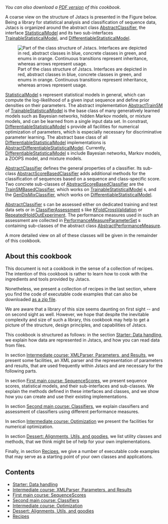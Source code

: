 ''You can also download a [http://www.jstacs.de/downloads/Cookbook.pdf PDF version] of this cookbook.''

A coarse view on the structure of Jstacs is presented in the Figure below.
Being a library for statistical analysis and classification of sequence data, Jstacs is organized around the abstract class [http://www.jstacs.de/api-2.0//de/jstacs/classifiers/AbstractClassifier.html AbstractClassifier], the interface [http://www.jstacs.de/api-2.0//de/jstacs/sequenceScores/statisticalModels/StatisticalModel.html StatisticalModel] and its two sub-interfaces [http://www.jstacs.de/api-2.0//de/jstacs/sequenceScores/statisticalModels/trainable/TrainableStatisticalModel.html TrainableStatisticalModel], and [http://www.jstacs.de/api-2.0//de/jstacs/sequenceScores/statisticalModels/differentiable/DifferentiableStatisticalModel.html DifferentiableStatisticalModel].

[[File:Classes.png|frame|center|Part of the class structure of Jstacs. Interfaces are depicted in red, abstract classes in blue, concrete classes in green, and enums in orange. Continuous transitions represent inheritance, whereas arrows represent usage.]]

[http://www.jstacs.de/api-2.0//de/jstacs/sequenceScores/statisticalModels/StatisticalModel.html StatisticalModel] s represent statistical models in general, which can compute the log-likelihood of a given input sequence and define prior densities on their parameters. The abstract implementation [http://www.jstacs.de/api-2.0//de/jstacs/sequenceScores/statisticalModels/trainable/AbstractTrainSM.html AbstractTrainSM] of [http://www.jstacs.de/api-2.0//de/jstacs/sequenceScores/statisticalModels/trainable/TrainableStatisticalModel.html TrainableStatisticalModel] is the base class of many generatively learned models such as Bayesian networks, hidden Markov models, or mixture models, and can be learned from a single input data set. In constrast, [http://www.jstacs.de/api-2.0//de/jstacs/sequenceScores/statisticalModels/differentiable/DifferentiableStatisticalModel.html DifferentiableStatisticalModel] s provide all facilities for numerical optimization of parameters, which is especially necessary for discriminative parameter learning. The abstract base class of all [http://www.jstacs.de/api-2.0//de/jstacs/sequenceScores/statisticalModels/differentiable/DifferentiableStatisticalModel.html DifferentiableStatisticalModel] implementations is [http://www.jstacs.de/api-2.0//de/jstacs/sequenceScores/statisticalModels/differentiable/AbstractDifferentiableStatisticalModel.html AbstractDifferentiableStatisticalModel]. Currently, [http://www.jstacs.de/api-2.0//de/jstacs/sequenceScores/statisticalModels/differentiable/DifferentiableStatisticalModel.html DifferentiableStatisticalModel] s include Bayesian networks, Markov models, a ZOOPS model, and mixture models.

[http://www.jstacs.de/api-2.0//de/jstacs/classifiers/AbstractClassifier.html AbstractClassifier] defines the general properties of a classifier. Its sub-class [http://www.jstacs.de/api-2.0//de/jstacs/classifiers/AbstractScoreBasedClassifier.html AbstractScoreBasedClassifier] adds additional methods for the classification of sequences based on a sequence and class-specific score.
Two concrete sub-classes of [http://www.jstacs.de/api-2.0//de/jstacs/classifiers/AbstractScoreBasedClassifier.html AbstractScoreBasedClassifier] are the [http://www.jstacs.de/api-2.0//de/jstacs/classifiers/trainSMBased/TrainSMBasedClassifier.html TrainSMBasedClassifier], which works on [http://www.jstacs.de/api-2.0//de/jstacs/sequenceScores/statisticalModels/trainable/TrainableStatisticalModel.html TrainableStatisticalModel] s, and the [http://www.jstacs.de/api-2.0//de/jstacs/classifiers/differentiableSequenceScoreBased/gendismix/GenDisMixClassifier.html GenDisMixClassifier], which works on [http://www.jstacs.de/api-2.0//de/jstacs/sequenceScores/statisticalModels/differentiable/DifferentiableStatisticalModel.html DifferentiableStatisticalModel].

[http://www.jstacs.de/api-2.0//de/jstacs/classifiers/AbstractClassifier.html AbstractClassifier] s can be assessed either on dedicated training and test data sets or in [http://www.jstacs.de/api-2.0//de/jstacs/classifiers/assessment/ClassifierAssessment.html ClassifierAssessment] s like [http://www.jstacs.de/api-2.0//de/jstacs/classifiers/assessment/KFoldCrossValidation.html KFoldCrossValidation] or [http://www.jstacs.de/api-2.0//de/jstacs/classifiers/assessment/RepeatedHoldOutExperiment.html RepeatedHoldOutExperiment]. The performance measures used in such an assessment are collected in [http://www.jstacs.de/api-2.0//de/jstacs/classifiers/performanceMeasures/PerformanceMeasureParameterSet.html PerformanceMeasureParameterSet] s containing sub-classes of the abstract class [http://www.jstacs.de/api-2.0//de/jstacs/classifiers/performanceMeasures/AbstractPerformanceMeasure.html AbstractPerformanceMeasure].

A more detailed view on all of these classes will be given in the remainder of this cookbook.

== About this cookbook ==

This document is not a cookbook in the sense of a collection of recipes. The intention of this cookbook is rather to learn how to cook with the ingredients and tools provided by Jstacs.

Nonetheless, we present a collection of recipes in the last section, where you find the code of executable code examples that can also be downloaded [http://www.jstacs.de/downloads/recipes.zip as a zip file].

We are aware that a library of this size seems daunting on first sight -- and on second sight as well. However, we hope that despite the inevitable complexity and size of such a library, this cookbook may help to get a picture of the structure, design principles, and capabilities of Jstacs.

This cookbook is structured as follows: in the section [[Starter: Data handling]], we explain how data are represented in Jstacs, and how you can read data from files. 

In section [[Intermediate course: XMLParser, Parameters, and Results]], we present some facilities, an XML parser and the representation of parameters and results, that are used frequently within Jstacs and are necessary for the following parts. 

In section [[First main course: SequenceScores]], we present sequence scores, statistical models, and their sub-interfaces and sub-classes. We explain the methods defined in these interfaces and classes, and we show how you can create and use their existing implementations.

In section [[Second main course: Classifiers]], we explain classifiers and assessment of classifiers using different performance measures.

In section [[Intermediate course: Optimization]] we present the facilities for numerical optimization.

In section [[Dessert: Alignments, Utils, and goodies]], we list utility classes and methods, that we think might be of help for your own implementations.

Finally, in section [[Recipes]], we give a number of executable code examples that may serve as a starting point of your own classes and applications.

== Contents ==
* [[Starter: Data handling]]
* [[Intermediate course: XMLParser, Parameters, and Results]]
* [[First main course: SequenceScores]]
* [[Second main course: Classifiers]]
* [[Intermediate course: Optimization]]
* [[Dessert: Alignments, Utils, and goodies]]
* [[Recipes]]